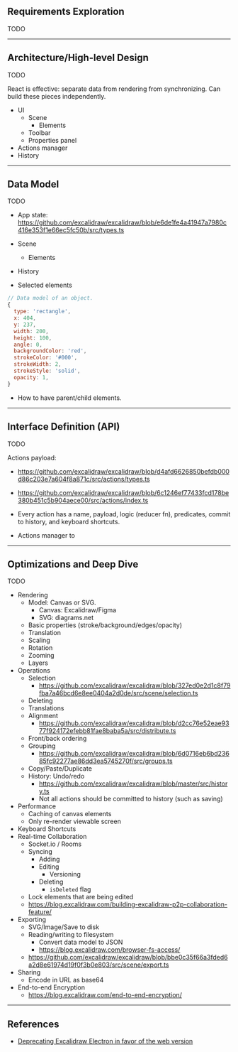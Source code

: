 ## Requirements Exploration

TODO

---

## Architecture/High-level Design

TODO

React is effective: separate data from rendering from synchronizing. Can build these pieces independently.

- UI
  - Scene
    - Elements
  - Toolbar
  - Properties panel
- Actions manager
- History

---

## Data Model

TODO

- App state: https://github.com/excalidraw/excalidraw/blob/e6de1fe4a41947a7980c416e353f1e66ec5fc50b/src/types.ts

- Scene
  - Elements
- History
- Selected elements

```js
// Data model of an object.
{
  type: 'rectangle',
  x: 404,
  y: 237,
  width: 200,
  height: 100,
  angle: 0,
  backgroundColor: 'red',
  strokeColor: '#000',
  strokeWidth: 2,
  strokeStyle: 'solid',
  opacity: 1,
}
```

- How to have parent/child elements.

---

## Interface Definition (API)

TODO

Actions payload:

- https://github.com/excalidraw/excalidraw/blob/d4afd6626850befdb000d86c203e7a604f8a871c/src/actions/types.ts
- https://github.com/excalidraw/excalidraw/blob/6c1246ef77433fcd178be380b451c5b904aece00/src/actions/index.ts

- Every action has a name, payload, logic (reducer fn), predicates, commit to history, and keyboard shortcuts.
- Actions manager to

---

## Optimizations and Deep Dive

TODO

- Rendering
  - Model: Canvas or SVG.
    - Canvas: Excalidraw/Figma
    - SVG: diagrams.net
  - Basic properties (stroke/background/edges/opacity)
  - Translation
  - Scaling
  - Rotation
  - Zooming
  - Layers
- Operations
  - Selection
    - https://github.com/excalidraw/excalidraw/blob/327ed0e2d1c8f79fba7a46bcd6e8ee0404a2d0de/src/scene/selection.ts
  - Deleting
  - Translations
  - Alignment
    - https://github.com/excalidraw/excalidraw/blob/d2cc76e52eae9377f924172efebb81fae8baba5a/src/distribute.ts
  - Front/back ordering
  - Grouping
    - https://github.com/excalidraw/excalidraw/blob/6d0716eb6bd23685fc92277ae86dd3ea5745270f/src/groups.ts
  - Copy/Paste/Duplicate
  - History: Undo/redo
    - https://github.com/excalidraw/excalidraw/blob/master/src/history.ts
    - Not all actions should be committed to history (such as saving)
- Performance
  - Caching of canvas elements
  - Only re-render viewable screen
- Keyboard Shortcuts
- Real-time Collaboration
  - Socket.io / Rooms
  - Syncing
    - Adding
    - Editing
      - Versioning
    - Deleting
      - `isDeleted` flag
  - Lock elements that are being edited
  - https://blog.excalidraw.com/building-excalidraw-p2p-collaboration-feature/
- Exporting
  - SVG/Image/Save to disk
  - Reading/writing to filesystem
    - Convert data model to JSON
    - https://blog.excalidraw.com/browser-fs-access/
  - https://github.com/excalidraw/excalidraw/blob/bbe0c35f66a3fded6a2d8e61974d19f0f3b0e803/src/scene/export.ts
- Sharing
  - Encode in URL as base64
- End-to-end Encryption
  - https://blog.excalidraw.com/end-to-end-encryption/

---

## References

- [Deprecating Excalidraw Electron in favor of the web version](https://web.dev/deprecating-excalidraw-electron/)
